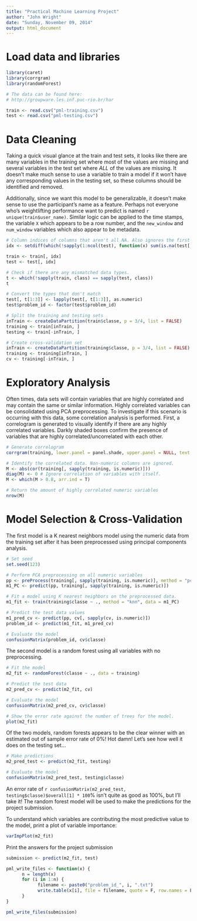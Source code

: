 ```yaml
---
title: "Practical Machine Learning Project"
author: "John Wright"
date: "Sunday, November 09, 2014"
output: html_document
---
```


# Load data and libraries
```r
library(caret)
library(corrgram)
library(randomForest)

# The data can be found here:
# http://groupware.les.inf.puc-rio.br/har

train <- read.csv("pml-training.csv")
test <- read.csv("pml-testing.csv")
```

# Data Cleaning
Taking a quick visual glance at the train and test sets, it looks like there are many variables in the training set where most of the values are missing and several variables in the test set where _ALL_ of the values are missing. It doesn't make much sense to use a variable to train a model if it won't have any corresponding values in the testing set, so these columns should be identified and removed.

Additionally, since we want this model to be generalizable, it doesn't make sense to use the participant's name as a feature. Perhaps not everyone who's weightlifting performance want to predict is named `r unique(train$user_name)`. Similar logic can be applied to the time stamps, the variable `X` which appears to be a row number, and the `new_window` and `num_window` variables which also appear to be metadata.
```r
# Column indices of columns that aren't all NA. Also ignores the first 7 columns as discussed above.
idx <- setdiff(which(!sapply(1:ncol(test), function(x) sum(is.na(test[, x])) == nrow(test))), 1:7)

train <- train[, idx]
test <- test[, idx]

# Check if there are any mismatched data types.
t <- which(!sapply(train, class) == sapply(test, class))
t

# Convert the types that don't match
test[, t[1:3]] <- lapply(test[, t[1:3]], as.numeric)
test$problem_id <- factor(test$problem_id)

# Split the training and testing sets
inTrain <- createDataPartition(train$classe, p = 3/4, list = FALSE)
training <- train[inTrain, ]
testing <- train[-inTrain, ]

# Create cross-validation set
inTrain <- createDataPartition(training$classe, p = 3/4, list = FALSE)
training <- training[inTrain, ]
cv <- training[-inTrain, ]
```

# Exploratory Analysis
Often times, data sets will contain variables that are highly correlated and may contain the same or similar information. Highly correlated variables can be consolidated using PCA preprocessing. To investigate if this scenario is occurring with this data, some correlation analysis is performed. First, a correlogram is generated to visually identify if there are any highly correlated variables. Darkly shaded boxes confirm the presence of variables that are highly correlated/uncorrelated with each other.
```r
# Generate correlogram
corrgram(training, lower.panel = panel.shade, upper.panel = NULL, text.panel = panel.txt, main = "Correlogram of Numeric Variables")

# Identify the correlated data. Non-numeric columns are ignored.
M <- abs(cor(training[, sapply(training, is.numeric)]))
diag(M) <- 0 # Ignore correlation of variables with itself.
M <- which(M > 0.8, arr.ind = T)

# Return the amount of highly correlated numeric variables
nrow(M)
```

# Model Selection & Cross-Validation
The first model is a K nearest neighbors model using the numeric data from the training set after it has been preprocessed using principal components analysis.
```r
# Set seed
set.seed(123)

# Perform PCA preprocessing on all numeric variables
pp <- preProcess(training[, sapply(training, is.numeric)], method = "pca")
m1_PC <- predict(pp, training[, sapply(training, is.numeric)])

# Fit a model using K nearest neighbors on the preprocessed data.
m1_fit <- train(training$classe ~ ., method = "knn", data = m1_PC)

# Predict the test data values
m1_pred_cv <- predict(pp, cv[, sapply(cv, is.numeric)])
problem_id <- predict(m1_fit, m1_pred_cv)

# Evaluate the model
confusionMatrix(problem_id, cv$classe)
```

The second model is a random forest using all variables with no preprocessing.
```r
# Fit the model
m2_fit <- randomForest(classe ~ ., data = training)

# Predict the test data
m2_pred_cv <- predict(m2_fit, cv)

# Evaluate the model
confusionMatrix(m2_pred_cv, cv$classe)

# Show the error rate against the number of trees for the model.
plot(m2_fit)
```

Of the two models, random forests appears to be the clear winner with an estimated out of sample error rate of 0%! Hot damn! Let's see how well it does on the testing set...
```r
# Make predictions
m2_pred_test <- predict(m2_fit, testing)

# Evaluate the model
confusionMatrix(m2_pred_test, testing$classe)
```
An error rate of `r confusionMatrix(m2_pred_test, testing$classe)$overall[1] * 100`% isn't quite as good as 100%, but I'll take it! The random forest model will be used to make the predictions for the project submission.

To understand which variables are contributing the most predictive value to the model, print a plot of variable importance:
```r
varImpPlot(m2_fit)
```

Print the answers for the project submission
```r
submission <- predict(m2_fit, test)

pml_write_files <- function(x) {
      n = length(x)
      for (i in 1:n) {
            filename <- paste0("problem_id_", i, ".txt")
            write.table(x[i], file = filename, quote = F, row.names = F, col.names = F)
      }
}

pml_write_files(submission)
```

